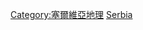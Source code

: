 {{Commonscat|International borders of Serbia}}

[[Category:塞爾維亞地理|Category:塞爾維亞地理]]
[[Category:各國邊界|Serbia]]